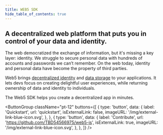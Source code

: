 ```yaml
---
title: WEB5 SDK
hide_table_of_contents: true
---
```



<head>
  <title>{content.meta.title}</title>
  <meta property="og:description" content="Documentation on Web5 SDK" />
  <meta name="description" content="Documentation on Web5 SDK" />
  <meta property="og:title" content="WEB5 SDK" />
  <meta property="og:url" content="/docs/web5"/>
  <link rel="apple-touch-icon" href="https://developer.tbd.website/img/tbd-fav-icon-main.png"/>
</head>

<div className="prose prose-pink">

## A decentralized web platform that puts you in control of your data and identity.

The web democratized the exchange of information, but it's missing a key layer: identity. We struggle to secure personal data with hundreds of accounts and passwords we can’t remember. On the web today, identity and personal data have become the property of third parties.

Web5 brings [decentralized identity](learn/decentralized-identifiers) and [data storage](learn/decentralized-web-nodes) to your applications. It lets devs focus on creating delightful user experiences, while returning ownership of data and identity to individuals.

The Web5 SDK helps you create a decentralized app in minutes.


<ButtonGroup
  className="pt-12"
  buttons={[
    {
      type: 'button',
      data: {
        label: 'Quickstart',
        url: 'quickstart',
        isExternalLink: false,
        imageURL: '/img/external-link-blue-icon.svg',
      },
    },
    {
      type: 'button',
      data: {
        label: 'Contribute',
        url: 'https://github.com/TBD54566975/web5-js',
        isExternalLink: true,
        imageURL: '/img/external-link-blue-icon.svg',
      },
    },
  ]}
/>

<Divider type="slash" />

<PillarList title={content.useCases.title} pillars={content.useCases.pillars} />

</div>